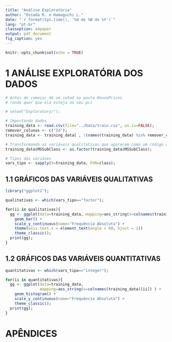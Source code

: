 ```yaml
---
title: "Análise Exploratória"
author: "Ossada R. e Hamaguchi L."
date: "`r format(Sys.time(), '%d de %B de %Y')`"
lang: "pt-br"
classoption: a4paper
output: pdf_document
fig_caption: yes
---
```


\pagenumbering{gobble}

```r
knitr::opts_chunk$set(echo = TRUE)
```

# 1 ANÁLISE EXPLORATÓRIA DOS DADOS

```r
# Antes de começar dê um setwd na pasta HousePrices 
# (onde quer que ela esteja no seu pc)

# setwd("Exploratory/");
```

```r
# Importando dados
training_data <- read.csv(file="../Data/train.csv", as.is=FALSE);
remover_colunas <- c("Id");
training_data <- training_data[ , !(names(training_data) %in% remover_colunas ) ];

# Transformando as variáveis qualitativas que aparecem como um código numérico em fatores
training_data$MSSubClass <- as.factor(training_data$MSSubClass);

# Tipos das variáves
vars_tipo <- sapply(X=training_data, FUN=class);
```

## 1.1 GRÁFICOS DAS VARIÁVEIS QUALITATIVAS

```r
library("ggplot2");

qualitativas <- which(vars_tipo=="factor");

for(ii in qualitativas){
  gg <- ggplot(data=training_data, mapping=aes_string(x=colnames(training_data)[ii]) ) + 
    geom_bar() + 
    scale_y_continuous(name="Frequência Absoluta") + 
    theme(axis.text.x = element_text(angle = 60, hjust = 1))
    theme_classic();
  print(gg);
}
```

## 1.2 GRÁFICOS DAS VARIÁVEIS QUANTITATIVAS

```r
quantitativas <- which(vars_tipo=="integer");

for(ii in quantitativas){
  gg <- ggplot(data=training_data, 
               mapping=aes_string(x=colnames(training_data)[ii]) ) + 
    geom_histogram() + 
    scale_y_continuous(name="Frequência Absoluta") + 
    theme_classic();
  print(gg);
}
```

\newpage

# APÊNDICES

```r
```

```r
```

```r
```

```r
```